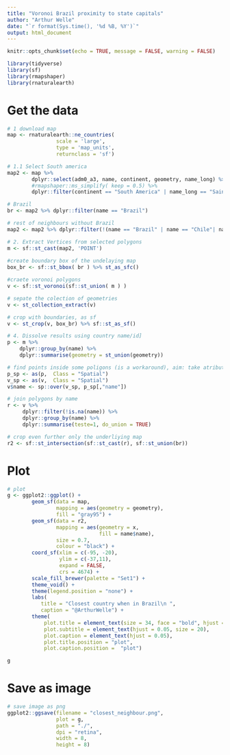 ---
title: "Voronoi Brazil proximity to state capitals"
author: "Arthur Welle"
date: "`r format(Sys.time(), '%d %B, %Y')`"
output: html_document
---

```{r setup, include=FALSE}
knitr::opts_chunk$set(echo = TRUE, message = FALSE, warning = FALSE)
```


```{r}
library(tidyverse)
library(sf)
library(rmapshaper)
library(rnaturalearth)
```

# Get the data

```{r}
# 1 download map 
map <- rnaturalearth::ne_countries(
                scale = 'large', 
                type = 'map_units',
                returnclass = 'sf')

# 1.1 Select South america
map2 <- map %>% 
        dplyr::select(adm0_a3, name, continent, geometry, name_long) %>% 
        #rmapshaper::ms_simplify( keep = 0.5) %>% 
        dplyr::filter(continent == "South America" | name_long == "Saint Helena" ) 

# Brazil
br <- map2 %>% dplyr::filter(name == "Brazil")  

# rest of neighbours without Brazil
map2 <- map2 %>% dplyr::filter(!(name == "Brazil" | name == "Chile"| name == "Ecuador")) 

# 2. Extract Vertices from selected polygons
m <- sf::st_cast(map2, 'POINT')
  
#create boundary box of the undelaying map 
box_br <- sf::st_bbox( br ) %>% st_as_sfc()

#craete voronoi polygons
v <- sf::st_voronoi(sf::st_union( m ) )

# sepate the colection of geometries
v <- st_collection_extract(v) 

# crop with boundaries, as sf
v <- st_crop(v, box_br) %>% sf::st_as_sf()

# 4. Dissolve results using country name/id]
p <- m %>% 
    dplyr::group_by(name) %>% 
    dplyr::summarise(geometry = st_union(geometry)) 

# find points inside some poligons (is a workaround), aim: take atribute of the point to the polygon
p_sp <- as(p,  Class = "Spatial")
v_sp <- as(v,  Class = "Spatial")
v$name <- sp::over(v_sp, p_sp[,"name"])

# join polygons by name
r <- v %>% 
     dplyr::filter(!is.na(name)) %>% 
     dplyr::group_by(name) %>% 
     dplyr::summarise(teste=1, do_union = TRUE)

# crop even further only the underliying map 
r2 <- sf::st_intersection(sf::st_cast(r), sf::st_union(br)) 

```

# Plot

```{r, width = 8, height = 8}
# plot
g <- ggplot2::ggplot() +
        geom_sf(data = map,
                mapping = aes(geometry = geometry), 
                fill = "gray95") +
        geom_sf(data = r2,
                mapping = aes(geometry = x,
                              fill = name$name),
                size = 0.7,
                colour = "black") +        
        coord_sf(xlim = c(-95, -20),
                 ylim = c(-37,11),
                 expand = FALSE, 
                 crs = 4674) +  
        scale_fill_brewer(palette = "Set1") +
        theme_void() +
        theme(legend.position = "none") +
        labs(
           title = "Closest country when in Brazil\n ",
           caption = "@ArthurWelle") +
        theme(
            plot.title = element_text(size = 34, face = "bold", hjust = 0.5),
            plot.subtitle = element_text(hjust = 0.05, size = 20),
            plot.caption = element_text(hjust = 0.05),
            plot.title.position = "plot",
            plot.caption.position =  "plot")  

g
```

# Save as image

```{r}
# save image as png
ggplot2::ggsave(filename = "closest_neighbour.png", 
                plot = g, 
                path = "./", 
                dpi = "retina", 
                width = 8, 
                height = 8)
```
